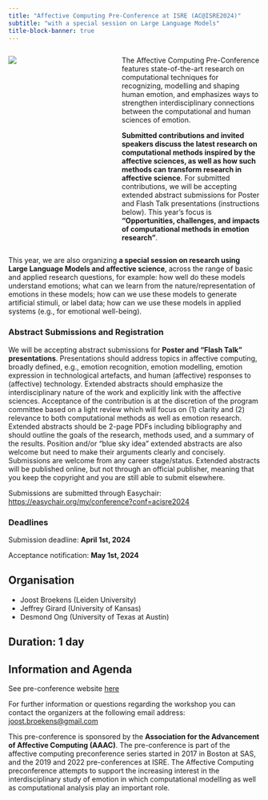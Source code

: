 ```yaml
---
title: "Affective Computing Pre-Conference at ISRE (AC@ISRE2024)"
subtitle: "with a special session on Large Language Models"
title-block-banner: true
---
```


::: columns
::: {.column width="30%"}
![](../../images/affective_computing_img.jpg)
:::

::: {.column width="10%"}
:::

::: {.column width="60%"}

The Affective Computing Pre-Conference features state-of-the-art research on computational techniques for recognizing, modelling and shaping human emotion, and emphasizes ways to strengthen interdisciplinary connections between the computational and human sciences of emotion. 

**Submitted contributions and invited speakers discuss the latest research on computational methods inspired by the affective sciences, as well as how such methods can transform research in affective science**. For submitted contributions, we will be accepting extended abstract submissions for Poster and Flash Talk presentations (instructions below). This year’s focus is **“Opportunities, challenges, and impacts of computational methods in emotion research”**. 

:::
:::

This year, we are also organizing **a special session on research using Large Language Models and affective science**, across the range of basic and applied research questions, for example: how well do these models understand emotions; what can we learn from the nature/representation of emotions in these models; how can we use these models to generate artificial stimuli, or label data; how can we use these models in applied systems (e.g., for emotional well-being).

### Abstract Submissions and Registration

We will be accepting abstract submissions for **Poster and “Flash Talk” presentations**. Presentations should address topics in affective computing, broadly defined, e.g., emotion recognition, emotion modelling, emotion expression in technological artefacts, and human (affective) responses to (affective) technology. Extended abstracts should emphasize the interdisciplinary nature of the work and explicitly link with the affective sciences. Acceptance of the contribution is at the discretion of the program committee based on a light review which will focus on (1) clarity and (2) relevance to both computational methods as well as emotion research. Extended abstracts should be 2-page PDFs including bibliography and should outline the goals of the research, methods used, and a summary of the results. Position and/or “blue sky idea” extended abstracts are also welcome but need to make their arguments clearly and concisely. Submissions are welcome from any career stage/status. Extended abstracts will be published online, but not through an official publisher, meaning that you keep the copyright and you are still able to submit elsewhere.

Submissions are submitted through Easychair: [https://easychair.org/my/conference?conf=acisre2024](https://easychair.org/my/conference?conf=acisre2024)

### Deadlines

Submission deadline: **April 1st, 2024**

Acceptance notification: **May 1st, 2024**

## Organisation

- Joost Broekens (Leiden University)
- Jeffrey Girard (University of Kansas)
- Desmond Ong (University of Texas at Austin)

## Duration: 1 day

## Information and Agenda

See pre-conference website [here](https://sites.google.com/view/acisre2024)

For further information or questions regarding the workshop you can contact the organizers at the following email address: [joost.broekens@gmail.com](mailto:joost.broekens@gmail.com) 

This pre-conference is sponsored by the **Association for the Advancement of Affective Computing (AAAC)**. The pre-conference is part of the affective computing preconference series started in 2017 in Boston at SAS, and the 2019 and 2022 pre-conferences at ISRE. The Affective Computing preconference attempts to support the increasing interest in the interdisciplinary study of emotion in which computational modelling as well as computational analysis play an important role.